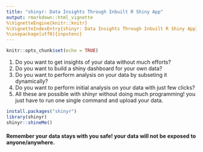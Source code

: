```yaml
---
title: "shinyr: Data Insights Through Inbuilt R Shiny App"
output: rmarkdown::html_vignette
%\VignetteEngine{knitr::knitr}
%\VignetteIndexEntry{shinyr: Data Insights Through Inbuilt R Shiny App}
%\usepackage[utf8]{inputenc}
---
```


```r
knitr::opts_chunk$set(echo = TRUE)
```

1. Do you want to get insights of your data without much efforts?
2. Do you want to build a shiny dashboard for your own data?
3. Do you want to perform analysis on your data by subseting it dynamically? 
4. Do you want to perform initial analysis on your data with just few clicks?
5. All these are possible with shinyr without doing much programming! you just have to run one single command and upload your data. 

```r
install.packages("shinyr")
library(shinyr)
shinyr::shineMe()
```

#### Remember your data stays with you safe! your data will not be exposed to anyone/anywhere.
